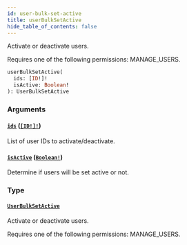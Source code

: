 ```yaml
---
id: user-bulk-set-active
title: userBulkSetActive
hide_table_of_contents: false
---
```


Activate or deactivate users.

Requires one of the following permissions: MANAGE_USERS.

```graphql
userBulkSetActive(
  ids: [ID!]!
  isActive: Boolean!
): UserBulkSetActive
```

### Arguments

#### [`ids`](#) ([`[ID!]!`](../../../developer/api-reference/scalars/id))

List of user IDs to activate/deactivate.

#### [`isActive`](#) ([`Boolean!`](../../../developer/api-reference/scalars/boolean))

Determine if users will be set active or not.

### Type

#### [`UserBulkSetActive`](../../../developer/api-reference/objects/user-bulk-set-active)

Activate or deactivate users.

Requires one of the following permissions: MANAGE_USERS.
